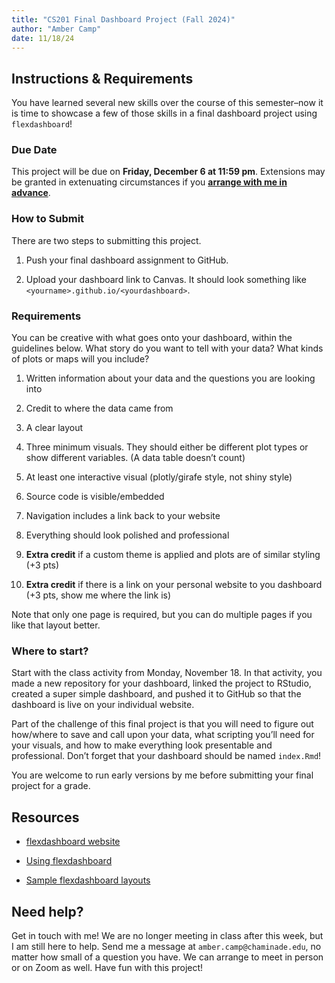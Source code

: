 ```yaml
---
title: "CS201 Final Dashboard Project (Fall 2024)"
author: "Amber Camp"
date: 11/18/24
---
```


## Instructions & Requirements

You have learned several new skills over the course of this semester–now it is time to showcase a few of those skills in a final dashboard project using `flexdashboard`!

### Due Date

This project will be due on **Friday, December 6 at 11:59 pm**. Extensions may be granted in extenuating circumstances if you [**arrange with me in advance**]{.underline}.

### How to Submit

There are two steps to submitting this project.

1.  Push your final dashboard assignment to GitHub.

2.  Upload your dashboard link to Canvas. It should look something like `<yourname>.github.io/<yourdashboard>`.

### Requirements

You can be creative with what goes onto your dashboard, within the guidelines below. What story do you want to tell with your data? What kinds of plots or maps will you include?

1.  Written information about your data and the questions you are looking into

2.  Credit to where the data came from

3.  A clear layout

4.  Three minimum visuals. They should either be different plot types or show different variables. (A data table doesn't count)

5.  At least one interactive visual (plotly/girafe style, not shiny style)

6.  Source code is visible/embedded

7.  Navigation includes a link back to your website

8.  Everything should look polished and professional

9.  **Extra credit** if a custom theme is applied and plots are of similar styling (+3 pts)

10. **Extra credit** if there is a link on your personal website to you dashboard (+3 pts, show me where the link is)

Note that only one page is required, but you can do multiple pages if you like that layout better.

### Where to start?

Start with the class activity from Monday, November 18. In that activity, you made a new repository for your dashboard, linked the project to RStudio, created a super simple dashboard, and pushed it to GitHub so that the dashboard is live on your individual website.

Part of the challenge of this final project is that you will need to figure out how/where to save and call upon your data, what scripting you'll need for your visuals, and how to make everything look presentable and professional. Don't forget that your dashboard should be named `index.Rmd`!

You are welcome to run early versions by me before submitting your final project for a grade.

## Resources

-   [flexdashboard website](https://pkgs.rstudio.com/flexdashboard/)

-   [Using flexdashboard](https://rstudio.github.io/flexdashboard/articles/using.html)

-   [Sample flexdashboard layouts](https://pkgs.rstudio.com/flexdashboard/articles/layouts.html)

## Need help?

Get in touch with me! We are no longer meeting in class after this week, but I am still here to help. Send me a message at `amber.camp@chaminade.edu`, no matter how small of a question you have. We can arrange to meet in person or on Zoom as well. Have fun with this project!
